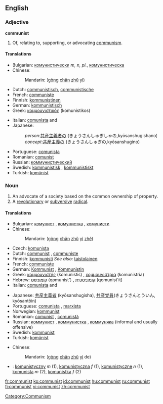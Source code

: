 {{see|Communist}}
==English==

===Adjective===
'''communist'''

# Of, relating to, supporting, or advocating [[communism]].

====Translations====
{{trans-top|of or relating to communism}}
* Bulgarian: [[комунистически]] ''m, n, pl.'', [[комунистическа]] {{f}}
* Chinese:
*: Mandarin: {{zh-ts|[[共產]][[主義]]|[[共产]][[主义]]}} ([[gòng]] [[chǎn]] [[zhǔ]] [[yì]])
* Dutch: [[communistisch]], [[communistische]]
* French: [[communiste]] {{m|f}}
* Finnish: [[kommunistinen]]
* German: [[kommunistisch]]
* Greek: [[κομμουνιστικός]] (komunistikos) {{m}}
{{trans-mid}}
* Italian: [[comunista]] {{m}} and {{f}}
* Japanese:
*: ''person'':[[共産主義者]]の (きょうさんしゅぎしゃの,kyōsanshugishano)
*: ''concept'':[[共産主義]]の (きょうさんしゅぎの,kyōsanshugino)
* Portuguese: [[comunista]] {{c}}
* Romanian: [[comunist]]
* Russian: [[коммунистический]]
* Swedish: [[kommunistisk]] {{c}}, [[kommunistiskt]] {{n}}
* Turkish: [[komünist]]
{{trans-bottom}}

===Noun===
{{en-noun}}

# An advocate of a society based on the common ownership of property.
# A [[revolutionary]] or [[subversive]] [[radical]].

====Translations====

{{trans-top|person who follows a communist or Marxist-Leninist philosophy}}
* Bulgarian: [[комунист]] {{m}}, [[комунистка]] {{f}}, [[комунисти]] {{p}}
* Chinese:
*: Mandarin: {{zh-ts|[[共產]][[主義]][[者]]|[[共产]][[主义]][[者]]}} ([[gòng]] [[chǎn]] [[zhǔ]] [[yì]] [[zhě]])
* Czech: [[komunista]] {{f}}
* Dutch: [[communist]] {{m}}, [[communiste]] {{f}}
* Finnish: [[kommunisti]] ''See also:'' [[taistolainen]]
* French: [[communiste]] {{m|f}}
* German: [[Kommunist]] {{m}}, [[Kommunistin]] {{f}}
* Greek: [[κομμουνιστής]] (komunistis) {{m}}, [[κομμουνίστρια]] (komunistria) {{f}}
* Hebrew: [[קומוניסט|קוֹמוּנִיסְט]] (qomunist') {{m}}, [[קומוניסטית]] (qomunist'it) {{f}}
* Italian: [[comunista]] {{m}} and {{f}}
{{trans-mid}}
* Japanese: [[共産主義者]] (kyōsanshugisha), [[共産党員]](きょうさんとういん, kyōsantōin)
* Portuguese: [[comunista]] {{c}}, [[marxista]] {{c}}
* Norwegian: [[kommunist]] {{m}}
* Romanian: [[comunist]] {{m}}, [[comunistă]] {{f}}
* Russian: [[коммунист]] {{m}}, [[коммунистка]] {{f}}, [[коммуняка]] {{m}} (informal and usually offensive)
* Swedish: [[kommunist]] {{c}}
* Turkish: [[komünist]]
{{trans-bottom}}

{{trans-top|revolutionary or subversive radical}}
* Chinese:
*: Mandarin: {{zh-ts|[[共產]][[主義]]的|[[共产]][[主义]]的}} ([[gòng]] [[chǎn]] [[zhǔ]] [[yì]] de)
{{trans-mid}}
{{trans-bottom}}

{{checktrans-top}}
<!--Remove this section once all of the translations below have been moved into the tables above.-->
{{checktrans}}
* {{ttbc|Polish}}: [[komunistyczny]] ''m'' (1), [[komunistyczna]] ''f'' (1), [[komunistyczne]] ''n'' (1), [[komunista]] ''m'' (2), [[komunistka]] ''f'' (2)
{{trans-bottom}}

[[Category:Communism]]

[[fr:communist]]
[[ko:communist]]
[[id:communist]]
[[hu:communist]]
[[ru:communist]]
[[fi:communist]]
[[vi:communist]]
[[zh:communist]]